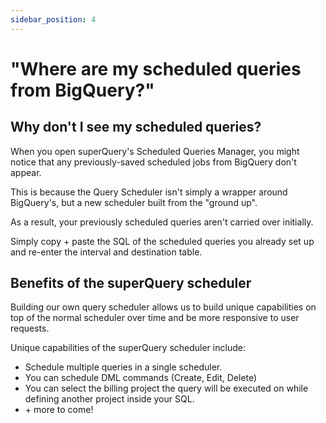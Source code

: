 ```yaml
---
sidebar_position: 4
---
```


# "Where are my scheduled queries from BigQuery?"

## Why don't I see my scheduled queries?

When you open superQuery's Scheduled Queries Manager, you might notice that any previously-saved scheduled jobs from BigQuery don't appear.

This is because the Query Scheduler isn't simply a wrapper around BigQuery's, but a new scheduler built from the "ground up".

As a result, your previously scheduled queries aren't carried over initially.

Simply copy + paste the SQL of the scheduled queries you already set up and re-enter the interval and destination table.

## Benefits of the superQuery scheduler

Building our own query scheduler allows us to build unique capabilities on top of the normal scheduler over time and be more responsive to user requests.

Unique capabilities of the superQuery scheduler include:

- Schedule multiple queries in a single scheduler.
- You can schedule DML commands (Create, Edit, Delete)
- You can select the billing project the query will be executed on while defining another project inside your SQL.
- \+ more to come!

